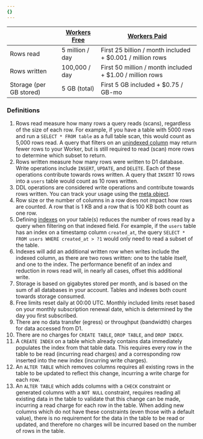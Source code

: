 ```yaml
---
{}
---
```


|                         | [Workers Free](/workers/platform/pricing/#workers) | [Workers Paid](/workers/platform/pricing/#workers)        |
| ----------------------- | -------------------------------------------------- | --------------------------------------------------------- |
| Rows read               | 5 million / day                                    | First 25 billion / month included + $0.001 / million rows |
| Rows written            | 100,000 / day                                      | First 50 million / month included + $1.00 / million rows  |
| Storage (per GB stored) | 5 GB (total)                                       | First 5 GB included + $0.75 / GB-mo                       |

### Definitions

1. Rows read measure how many rows a query reads (scans), regardless of the size of each row. For example, if you have a table with 5000 rows and run a `SELECT * FROM table` as a full table scan, this would count as 5,000 rows read. A query that filters on an [unindexed column](/d1/build-with-d1/use-indexes/) may return fewer rows to your Worker, but is still required to read (scan) more rows to determine which subset to return.
2. Rows written measure how many rows were written to D1 database. Write operations include `INSERT`, `UPDATE`, and `DELETE`. Each of these operations contribute towards rows written. A query that `INSERT` 10 rows into a `users` table would count as 10 rows written.
3. DDL operations are considered write operations and contribute towards rows written. You can track your usage using the [meta object](/d1/build-with-d1/d1-client-api/#return-object).
4. Row size or the number of columns in a row does not impact how rows are counted. A row that is 1 KB and a row that is 100 KB both count as one row.
5. Defining [indexes](/d1/build-with-d1/use-indexes/) on your table(s) reduces the number of rows read by a query when filtering on that indexed field. For example, if the `users` table has an index on a timestamp column `created_at`, the query `SELECT * FROM users WHERE created_at > ?1` would only need to read a subset of the table.
6. Indexes will add an additional written row when writes include the indexed column, as there are two rows written: one to the table itself, and one to the index. The performance benefit of an index and reduction in rows read will, in nearly all cases, offset this additional write.
7. Storage is based on gigabytes stored per month, and is based on the sum of all databases in your account. Tables and indexes both count towards storage consumed.
8. Free limits reset daily at 00:00 UTC. Monthly included limits reset based on your monthly subscription renewal date, which is determined by the day you first subscribed.
9. There are no data transfer (egress) or throughput (bandwidth) charges for data accessed from D1.
10. There are no charges for `CREATE TABLE`, `DROP TABLE`, and `DROP INDEX`.
11. A `CREATE INDEX` on a table which already contains data immediately populates the index from that table data. This requires every row in the table to be read (incurring read charges) and a corresponding row inserted into the new index (incurring write charges).
12. An `ALTER TABLE` which removes columns requires all existing rows in the table to be updated to reflect this change, incurring a write charge for each row.
13. An `ALTER TABLE` which adds columns with a `CHECK` constraint or generated columns with a `NOT NULL` constraint, requires reading all existing data in the table to validate that this change can be made, incurring a read charge for each row in the table. When adding new columns which do not have these constraints (even those with a default value), there is no requirement for the data in the table to be read or updated, and therefore no charges will be incurred based on the number of rows in the table.

